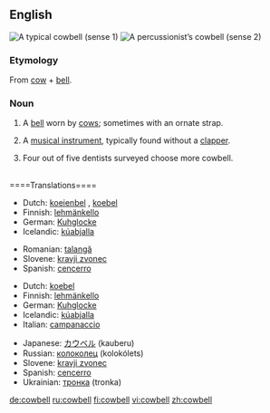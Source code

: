 {{wikipedia}}
==English==
[[Image:Cowbell-2.jpg|thumb|right|A typical cowbell (sense 1)]]
[[Image:Koebel.jpg|thumb|right|A percussionist’s cowbell (sense 2)]]

===Etymology===
From [[cow]] + [[bell]].

===Noun===
{{en-noun}}

# A [[bell]] worn by [[cow]]s; sometimes with an ornate strap.
# {{musici}} A [[musical instrument]], typically found without a [[clapper]].
# Four out of five dentists surveyed choose more cowbell.

<br clear="all"/>
====Translations====
{{trans-top|bell worn by cows}}
*Dutch: [[koeienbel]] {{f}}, [[koebel]] {{f}}
*Finnish: [[lehmänkello]]
*German: [[Kuhglocke]] {{f}}
*Icelandic: [[kúabjalla]] {{f}}
{{trans-mid}}
*Romanian: [[talangă]] {{f}}
*Slovene: [[kravji zvonec]] {{m}}
*Spanish: [[cencerro]] {{m}}
{{trans-bottom}}

{{trans-top|musical instrument}}
*Dutch: [[koebel]] {{f}}
*Finnish: [[lehmänkello]]
*German: [[Kuhglocke]] {{f}}
*Icelandic: [[kúabjalla]] {{f}}
*Italian: [[campanaccio]] {{m}}
{{trans-mid}}
*Japanese: [[カウベル]] (kauberu)
*Russian: [[колоколец]] (kolokólets) {{m}}
*Slovene: [[kravji zvonec]] {{m}}
*Spanish: [[cencerro]] {{m}}
*Ukrainian: [[тронка]] (tronka) {{f}}
{{trans-bottom}}

[[de:cowbell]]
[[ru:cowbell]]
[[fi:cowbell]]
[[vi:cowbell]]
[[zh:cowbell]]